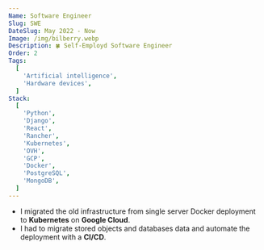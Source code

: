 ```yaml
---
Name: Software Engineer
Slug: SWE
DateSlug: May 2022 - Now
Image: /img/bilberry.webp
Description: 🍀 Self-Employd Software Engineer
Order: 2
Tags:
  [
    'Artificial intelligence',
    'Hardware devices',
  ]
Stack:
  [
    'Python',
    'Django',
    'React',
    'Rancher',
    'Kubernetes',
    'OVH',
    'GCP',
    'Docker',
    'PostgreSQL',
    'MongoDB',
  ]
---
```


- I migrated the old infrastructure from single server Docker deployment to **Kubernetes** on **Google Cloud**.
- I had to migrate stored objects and databases data and automate the deployment with a **CI/CD**.
